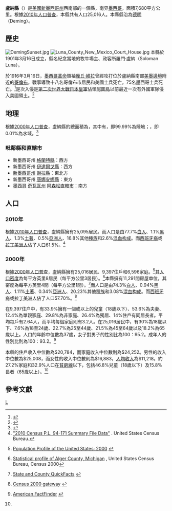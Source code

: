 {{noteTA
|T=zh-hans:卢纳县;zh-hk:盧納縣;zh-tw:盧納郡;
}}
{{Infobox U.S. County|
 county  = 盧納縣|
 state = 新墨西哥州 |
 en county  = Luna County|
 en state = New Mexico |
 seal =  |
 map = Map_of_New Mexico_highlighting Luna_County.svg |
 map size = 250|
 founded = March 16, 1901 |
 seat = [[德明_(新墨西哥州)|德明]] |
 largest city = 德明 | 
 area            = {{convert|2965|sqmi|km2}}|
 area land       = {{convert|2965|sqmi}} |
 area water      ={{convert|0|sqmi}} |
 area percentage = 0.01% |
 census yr = 2000|
 pop = 25,095 |
 density =3.26|
 web = lunacountynm.us |
|}}
'''盧納縣'''（{{lang en|Luna County}}）是[[美國|美國]][[新墨西哥州|新墨西哥州]]西南部的一個縣，南界[[墨西哥|墨西哥]]，面積7,680平方公里。根據[[美國2010年人口普查|2010年人口普查]]，本縣共有人口25,016人。本縣縣治為[[德明_(新墨西哥州)|德明]]（Deming）。

==歷史==
[[File:DemingSunset.jpg|thumb]]
[[File:Luna_County_New_Mexico_Court_House.jpg|thumb]]
本縣於1901年3月16日成立，縣名紀念當地的牧牛場主、政客所羅門·盧納（Soloman Luna）。{{GR|3}}

於1916年3月16日，[[墨西哥革命|墨西哥革命]]領袖[[龐丘·維拉|龐丘·維拉]]曾經攻打位於盧納縣南部[[美墨邊境|美墨邊境]]附近的[[哥倫布_(新墨西哥州)|哥倫布]]，戰事導致十八名哥倫布市居民和美國士兵死亡，75名墨西哥士兵死亡。<ref>{{cite journal |author1= Page, Walter Hines |last= |first= |authorlink= |coauthors= |author2= Page, Arthur Wilson |title=The March Of Events: Making Mexico Understand |journal=[[World's_Work|The World's Work: A History of Our Time]] |volume=XXXI |issue= |pages=584–593 |id= |url=http://books.google.com/?id=09_Sr9emceQC&pg=PA584 |accessdate=2009-08-04 |quote= |date=April 1916}}</ref>是次入侵是[[第二次世界大戰|第二次世界大戰]][[日本皇軍|日本皇軍]]佔領[[阿圖島|阿圖島]]以前最近一次有外國軍隊侵入美國領土。<ref>{{cite web| url = http://www.history.army.mil/html/reference/army_flag/mexex.html| title = U.S. Army Campaigns: Mexican Expedition| publisher = [[United_States_Army_Center_of_Military_History|United States Army Center of Military History]]| accessdate = 2013-07-14| archive-date = 2017-12-29| archive-url = https://web.archive.org/web/20171229163110/https://history.army.mil/html/reference/army_flag/mexex.html| dead-url = no}}</ref>

==地理==
根據[[2000年美国人口普查|2000年人口普查]]，盧納縣的總面積為{{convert|2965|sqmi}}，其中有{{convert|2965|sqmi}}，即99.99%為陸地；{{convert|0|sqmi}}，即0.01%為水域。<ref>{{cite web
  |url=http://www.census.gov/tiger/tms/gazetteer/county2k.txt
  |title=Census 2000 U.S. Gazetteer Files: Counties
  |publisher=United States Census
  |accessdate=2011-02-13
  |archive-url=https://www.webcitation.org/68EB8WXmf?url=http://www.census.gov/tiger/tms/gazetteer/county2k.txt
  |archive-date=2012-06-06
  |dead-url=yes
  }}</ref>

=== 毗鄰縣和直轄市 ===
*新墨西哥州 [[格蘭特縣_(新墨西哥州)|格蘭特縣]]：西方
*新墨西哥州 [[伊達爾戈縣_(新墨西哥州)|伊達爾戈縣]]：西方
*[[新墨西哥州|新墨西哥州]] [[謝拉縣_(新墨西哥州)|謝拉縣]]：東北方
*新墨西哥州 [[唐娜安娜縣_(新墨西哥州)|唐娜安娜縣]]：東方
*[[墨西哥|墨西哥]] [[奇瓦瓦州|奇瓦瓦州]] [[阿森松直轄市|阿森松直轄市]]：南方

==人口==
{{USCensusPop
|1910= 3913
|1920= 12270
|1930= 6247
|1940= 6457
|1950= 8753
|1960= 9839
|1970= 11706
|1980= 15585
|1990= 18110
|2000= 25016
|2010= 25095
| footnote=<ref>{{cite web|url=http://www.census.gov/population/www/censusdata/cencounts/files/ca190090.txt|title=1900-1990 census data|publisher=United States Census Bureau|accessdate=2013-05-06|archive-date=2013-06-18|archive-url=https://web.archive.org/web/20130618102118/http://www.census.gov/population/www/censusdata/cencounts/files/ca190090.txt|dead-url=no}}</ref><ref>{{cite web |url=http://factfinder2.census.gov |title=American FactFinder |publisher=Factfinder2.census.gov |date= |accessdate=2013-02-16 |archive-date=2013-09-11 |archive-url=https://web.archive.org/web/20130911234518/http://factfinder2.census.gov/ |dead-url=no }}</ref><ref>{{cite web |url=http://mapserver.lib.virginia.edu/ |title=University of Virginia Library |publisher=Mapserver.lib.virginia.edu |date= |accessdate=2013-02-16 |archive-date=2012-08-11 |archive-url=https://web.archive.org/web/20120811110448/http://mapserver.lib.virginia.edu/ |dead-url=yes }}</ref>
|}}

===2010年===
根據[[2010年美國人口普查|2010年人口普查]]，盧納縣擁有25,095居民。而人口是由77.7%[[歐裔美國人|白人]]、1.1%[[非裔美國人|黑人]]、1.3%[[美國土著|土著]]、0.5%[[亞裔美國人|亞洲人]]、16.8%其他[[種族|種族]]和2.6%[[混血|混血]][[种族构成|构成]]。而[[西班牙裔美国人|西班牙裔]]或[[拉丁美洲人|拉丁美洲人]]佔了人口61.5%。<ref>[http://www2.census.gov/census_2010/01-Redistricting_File--PL_94-171/California/ "2010 Census P.L. 94-171 Summary File Data"] {{Wayback|url=http://www2.census.gov/census_2010/01-Redistricting_File--PL_94-171/California/ |date=20130807061126 }}. United States Census Bureau.</ref>

===2000年===
根據[[2000年美國人口普查|2000年人口普查]]{{GR|2}}，盧納縣擁有25,016居民、9,397住戶和6,596家庭。<ref>{{en}}[http://www.census.gov/population/www/pop-profile/profile2000.html Population Profile of the United States: 2000] {{Wayback|url=http://www.census.gov/population/www/pop-profile/profile2000.html |date=20040113065424 }}</ref>其[[人口密度|人口密度]]為每平方英里8居民（每平方公里3居民）。<ref>[http://censtats.census.gov/data/MI/05026003.pdf Statistical profile of Alger County, Michigan] {{webarchive|url=https://web.archive.org/web/20120407012422/http://censtats.census.gov/data/MI/05026003.pdf |date=2012-04-07 }}, United States Census Bureau, Census 2000</ref>本縣擁有11,291間房屋单位，其密度為每平方英里4間（每平方公里1間）。<ref>{{en}}[http://quickfacts.census.gov/qfd/ State and County QuickFacts] {{webarchive|url=https://web.archive.org/web/20040401125638/http://quickfacts.census.gov/qfd/ |date=2004-04-01 }}</ref>而人口是由74.3%[[歐裔美國人|白人]]、0.94%[[非裔美國人|黑人]]、1.11%[[美國土著|土著]]、0.34%[[亞裔美國人|亞洲人]]、20.23%其他[[種族|種族]]和3.08%[[混血|混血]][[种族构成|构成]]。而[[西班牙裔美国人|西班牙裔]]或[[拉丁美洲人|拉丁美洲人]]佔了人口57.70%。<ref>{{en}}[http://www.census.gov/main/www/cen2000.html Census 2000 gateway] {{Wayback|url=http://www.census.gov/main/www/cen2000.html |date=20190331194847 }}</ref>

在9,397住户中，有33.9%擁有一個或以上的兒童（18歲以下）、53.6%為夫妻、12.4%為單親家庭、29.8%為非家庭、26.4%為獨居、14%住戶有同居長者。平均每戶有2.64人，而平均每個家庭則有3.2人。在25,016居民中，有30%為18歲以下、7.6%為18至24歲、22.7%為25至44歲、21.5%為45至64歲以及18.2%為65歲以上。人口的年齡中位數為37歲，女子對男子的性別比為100：95.2。成年人的性別比則為100：93.2。<ref name="Census">{{en}}[http://factfinder.census.gov/ American FactFinder] {{WebCite|url=https://www.webcitation.org/65jESGrbU?url=http://factfinder2.census.gov/legacy/aff_sunset.html |date=20120226005920 |dateformat=iso }}</ref>

本縣的住戶收入中位數為$20,784，而家庭收入中位數則為$24,252。男性的收入中位數為$25,008，而女性的收入中位數則為$16,883，[[人均收入|人均收入]]為$11,218。約27.2%家庭和32.9%人口在[[貧窮線|貧窮線]]以下，包括46.8%兒童（18歲以下）及15.8%長者（65歲以上）。<ref name="Census"/>

==參考文獻==
{{reflist|2}}

[[Category:新墨西哥州行政区划|L]]